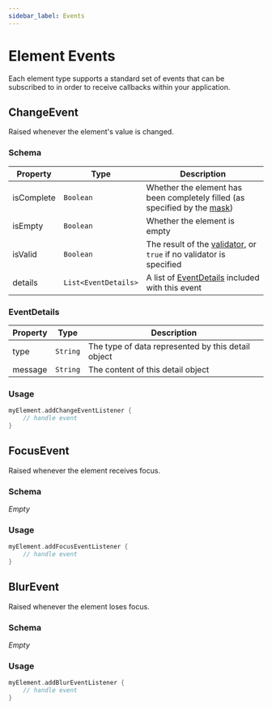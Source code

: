 ```yaml
---
sidebar_label: Events
---
```



# Element Events

Each element type supports a standard set of events that can be subscribed to in order to receive
callbacks within your application.

## ChangeEvent

Raised whenever the element's value is changed.

### Schema

| Property   | Type                 | Description                                                                                 |
|------------|----------------------|---------------------------------------------------------------------------------------------|
| isComplete | `Boolean`            | Whether the element has been completely filled (as specified by the [mask](./options#mask)) |
| isEmpty    | `Boolean`            | Whether the element is empty                                                                |
| isValid    | `Boolean`            | The result of the [validator](./options#validator), or `true` if no validator is specified  |
| details    | `List<EventDetails>` | A list of [EventDetails](#eventdetails) included with this event                            |

### EventDetails

| Property | Type     | Description                                        |
|----------|----------|----------------------------------------------------|
| type     | `String` | The type of data represented by this detail object |
| message  | `String` | The content of this detail object                  |

### Usage

```kotlin
myElement.addChangeEventListener {
    // handle event
}
```

## FocusEvent

Raised whenever the element receives focus.

### Schema

*Empty*

### Usage

```kotlin
myElement.addFocusEventListener {
    // handle event
}
```

## BlurEvent

Raised whenever the element loses focus.

### Schema

*Empty*

### Usage

```kotlin
myElement.addBlurEventListener {
    // handle event
}
```
